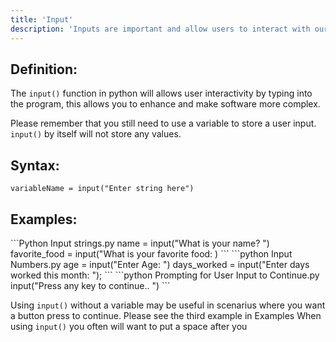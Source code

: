 ```yaml
---
title: 'Input'
description: 'Inputs are important and allow users to interact with our software.'
---
```


## Definition:
The `input()` function in python will allows user interactivity by typing into the program, this allows you to enhance and make software more complex.

<Warning>Please remember that you still need to use a variable to store a user input. `input()` by itself will not store any values.</Warning>

## Syntax:
```
variableName = input("Enter string here")
```

## Examples:
<CodeGroup>
```Python Input strings.py
name = input("What is your name? ")
favorite_food = input("What is your favorite food: )
```
```python Input Numbers.py
age = input("Enter Age: ")
days_worked = input("Enter days worked this month: ");
```
```python Prompting for User Input to Continue.py
input("Press any key to continue.. ")
```
</CodeGroup>

<Tip>Using `input()` without a variable may be useful in scenarius where you want a button press to continue. Please see the third example in Examples</Tip>
<Tip>When using `input()` you often will want to put a space after you </Tip>
